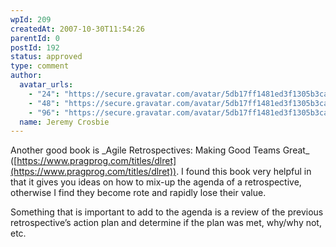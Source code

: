 ```yaml
---
wpId: 209
createdAt: 2007-10-30T11:54:26
parentId: 0
postId: 192
status: approved
type: comment
author:
  avatar_urls:
    - "24": "https://secure.gravatar.com/avatar/5db17ff1481ed3f1305b3ca26dc8a9b0?s=24&d=mm&r=g"
    - "48": "https://secure.gravatar.com/avatar/5db17ff1481ed3f1305b3ca26dc8a9b0?s=48&d=mm&r=g"
    - "96": "https://secure.gravatar.com/avatar/5db17ff1481ed3f1305b3ca26dc8a9b0?s=96&d=mm&r=g"
  name: Jeremy Crosbie
---
```


Another good book is \_Agile Retrospectives: Making Good Teams Great\_ ([https://www.pragprog.com/titles/dlret](https://www.pragprog.com/titles/dlret)). I found this book very helpful in that it gives you ideas on how to mix-up the agenda of a retrospective, otherwise I find they become rote and rapidly lose their value.

Something that is important to add to the agenda is a review of the previous retrospective’s action plan and determine if the plan was met, why/why not, etc.
